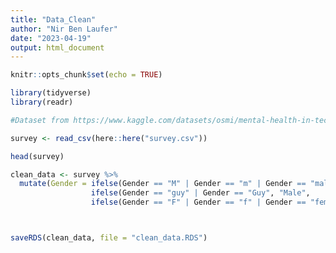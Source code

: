 ```yaml
---
title: "Data_Clean"
author: "Nir Ben Laufer"
date: "2023-04-19"
output: html_document
---
```


```r
knitr::opts_chunk$set(echo = TRUE)
```

```r
library(tidyverse)
library(readr)

```

```r
#Dataset from https://www.kaggle.com/datasets/osmi/mental-health-in-tech-survey?resource=download

survey <- read_csv(here::here("survey.csv"))

head(survey)
```

```r

clean_data <- survey %>%
  mutate(Gender = ifelse(Gender == "M" | Gender == "m" | Gender == "male", "Male",
                  ifelse(Gender == "guy" | Gender == "Guy", "Male",
                  ifelse(Gender == "F" | Gender == "f" | Gender == "female", "Female", Gender))))



saveRDS(clean_data, file = "clean_data.RDS")
```

